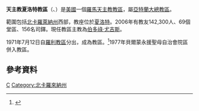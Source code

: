 {{Infobox Roman Catholic diocese
|Roman Catholic Diocese of = 天主教夏洛特教區
|Latin name of diocese = Diocesis Carolinana
|image = [[File:Cathedralofstpatrickcharlottenc.jpg|270px]]
|caption = 聖博德主教座堂 
|location = [[美國|美國]]
|territory = [[北卡羅萊納州|北卡羅萊納州]]西部
|population = 142,300
|rite = 拉丁禮
|patron = [[聖博德|聖博德]]
|province = 亞特蘭大
|established = 1971年
|cathedral = [[聖博德主教座堂_(夏洛特)|聖博德座堂]]
|co-cathedral =
|leadership = 主教
|website = http://www.charlottediocese.org/
|教宗 = 
|metropolitan = 伯多祿·尤吉斯 
|ordinary =  
|coadjutor bishop = 
|auxiliary = 
}}
'''天主教夏洛特教區'''（{{lang-la|Diocesis Carolinana}}、{{lang-en|Roman Catholic Diocese of Charlotte}}）是[[美國|美國]]一個[[羅馬天主教|羅馬天主教]][[教區|教區]]，屬[[天主教亞特蘭大總教區|亞特蘭大總教區]]。

範圍包括[[北卡羅萊納州|北卡羅萊納州]]西部，教座位於[[夏洛特_(北卡羅來納州)|夏洛特]]。2006年有教友142,300人、69個堂區、156名司鐸。現任教區主教為[[伯多祿·尤吉斯|伯多祿·尤吉斯]]。

1971年7月12日自[[天主教羅利教區|羅利教區]]分出，成為教區。<ref name="D">{{Cite web |url=http://www.vatican.va/holy_father/paul_vi/apost_constitutions/documents/hf_p-vi_apc_19711112_carolinanae_lt.html |title=建立教區的宗座憲令 |access-date=2012-03-15 |archive-date=2014-02-03 |archive-url=https://web.archive.org/web/20140203135253/http://www.vatican.va/holy_father/paul_vi/apost_constitutions/documents/hf_p-vi_apc_19711112_carolinanae_lt.html |dead-url=no }}</ref>1977年貝爾蒙永援聖母自治會院區併入教區。

==參考資料==
{{reflist}}

{{美國天主教教區}}
[[Category:美國天主教教區|C]]
[[Category:北卡羅來納州|Category:北卡羅來納州]]